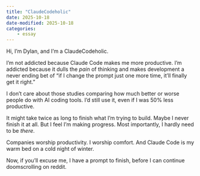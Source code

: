 ```yaml
---
title: "ClaudeCodeholic"
date: 2025-10-18
date-modified: 2025-10-18
categories:
    - essay
---
```


Hi, I'm Dylan, and I'm a ClaudeCodeholic.

I'm not addicted because Claude Code makes me more productive. I'm addicted because it dulls the *pain* of thinking and makes development a never ending bet of "if I change the prompt just one more time, it'll finally get it right."

I don't care about those studies comparing how much better or worse people do with AI coding tools. I'd still use it, even if I was 50% less productive.

It might take twice as long to finish what I’m trying to build. Maybe I never finish it at all. But I feel I'm making progress. Most importantly, I hardly need to be *there*.

Companies worship productivity. I worship comfort. And Claude Code is my warm bed on a cold night of winter.

Now, if you’ll excuse me, I have a prompt to finish, before I can continue doomscrolling on reddit.
